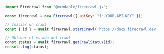 ```js Node
import Firecrawl from '@mendable/firecrawl-js';

const firecrawl = new Firecrawl({ apiKey: "fc-YOUR-API-KEY" });

// Iniciar un crawl
const { id } = await firecrawl.startCrawl('https://docs.firecrawl.dev', { limit: 5 });

// Obtener el estado del crawl
const status = await firecrawl.getCrawlStatus(id);
console.log(status);
```
